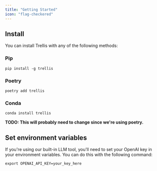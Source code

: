 ```yaml
---
title: "Getting Started"
icon: "flag-checkered"
---
```


## Install
You can install Trellis with any of the following methods:

### Pip
```
pip install -g trellis
```

### Poetry
```
poetry add trellis
```

### Conda
```
conda install trellis
```

**TODO: This will probably need to change since we're using poetry.**

## Set environment variables
If you're using our built-in LLM tool, you'll need to set your OpenAI key in your environment variables.
You can do this with the following command:
```
export OPENAI_API_KEY=your_key_here
```